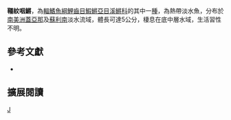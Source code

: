 {{Speciesbox 
| taxon = Laimosemion frenatus
| status = NE
| status_system = IUCN3.1
| authority =  [[Eigenmann|Eigenmann]], 1912
| synonyms = *''Rivulus frenatus, Eigenmann, 1912 ''
}}
'''韁紋咽鱂'''，為[[輻鰭魚綱|輻鰭魚綱]][[鯉齒目|鯉齒目]][[鰕鱂亞目|鰕鱂亞目]][[溪鱂科|溪鱂科]]的其中一[[種|種]]，為熱帶淡水魚，分布於[[南美洲|南美洲]][[蓋亞那|蓋亞那]]及[[蘇利南|蘇利南]]淡水流域，體長可達5公分，棲息在底中層水域，生活習性不明。
== 參考文獻 ==
*{{FishBase_species|genus=Laimosemion|species=frenatus|year=2014|month=8}}

== 擴展閱讀 ==
{{refbegin}}
{{wikispecies-inline|Laimosemion frenatus|韁紋咽鱂}}
{{refend}}
{{Taxonbar|from=Q13380975}}

[[Category:咽鱂屬|J]]


{{魚類小作品}}